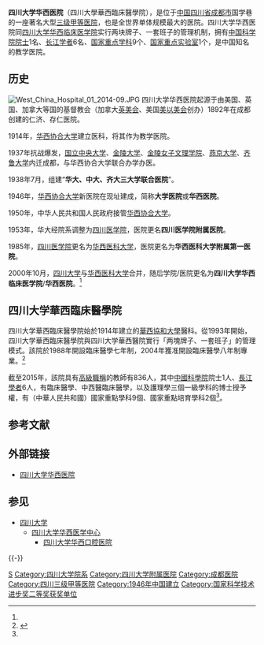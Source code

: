 {{infobox
|headerstyle  = background:#ccf;
|above=四川大学华西医院<br>（四川大學華西臨床醫學院）
|image=[[File:WCSCM.png|250px]]
|caption=左：四川大學華西醫院院徽 右：四川大學華西臨床醫學院院徽
|header1=基本信息
|label2=国家及地区
|data2={{CHNML}}
|label3 = 医院类型
|data3 = 综合医院
|label4 = 医院评级
|data4 = [[三级甲等医院|三级甲等]]
|label5=院长
|data5=[[李为民|李为民]]
|label6= [[党委书记|党委书记]]
|data6=张伟
|label7=床位
|data7=4300张
|header50=联系方式
|label51=地址
|data51=[[四川省|四川省]][[成都市|成都市]]外南国学巷37号
|label52=网站
|data52=http://www.cd120.com/
}}
'''四川大学华西医院'''（四川大學華西臨床醫學院），是位于[[中国|中国]][[四川省|四川省]][[成都市|成都市]]国学巷的一座著名大型[[三级甲等医院|三级甲等医院]]，也是全世界单体规模最大的医院。四川大学华西医院同[[四川大学华西临床医学院|四川大学华西临床医学院]]实行两块牌子、一套班子的管理机制，拥有[[中国科学院院士|中国科学院院士]]1名、[[长江学者|长江学者]]6名、[[国家重点学科|国家重点学科]]9个、[[国家重点实验室|国家重点实验室]]1个，是中国知名的教学医院。

== 历史 ==
[[File:West_China_Hospital_01_2014-09.JPG|thumb]]
四川大学华西医院起源于由美国、英国、加拿大等国的基督教会（加拿大[[英美会|英美会]]、美国[[美以美会|美以美会]]创办）1892年在成都创建的仁济、存仁医院。

1914年，[[华西协合大学|华西协合大学]]建立医科，将其作为教学医院。

1937年抗战爆发，[[国立中央大学|国立中央大学]]、[[金陵大学|金陵大学]]、[[金陵女子文理学院|金陵女子文理学院]]、[[燕京大学|燕京大学]]、[[齐鲁大学|齐鲁大学]]内迁成都，与华西协合大学联合办学办医。

1938年7月，组建“'''华大、中大、齐大三大学联合医院'''”。

1946年，[[华西协合大学|华西协合大学]]新医院在现址建成，简称'''大学医院'''或'''华西医院'''。

1950年，中华人民共和国人民政府接管[[华西协合大学|华西协合大学]]。

1953年，华大经院系调整为[[四川医学院|四川医学院]]，医院更名'''四川医学院附属医院'''。

1985年，[[四川医学院|四川医学院]]更名为[[华西医科大学|华西医科大学]]，医院更名为'''华西医科大学附属第一医院'''。

2000年10月，[[四川大学|四川大学]]与[[华西医科大学|华西医科大学]]合并，随后学院/医院更名为'''四川大学华西临床医学院'''/'''华西医院'''。<ref name=A/>

==四川大学華西臨床醫學院==
四川大学華西臨床醫學院始於1914年建立的[[華西協和大學|華西協和大學]]醫科。從1993年開始，四川大学華西臨床醫學院與四川大学華西醫院實行「两塊牌子、一套班子」的管理模式。該院於1988年開設臨床醫學七年制，2004年獲准開設臨床醫學八年制專業。<ref name=A>{{cite web |url=http://yxjy.cd120.com/htmlyxjyyixueyuanjianjie/68309.jhtml |title=四川大学华西临床医学院/华西医院简介 |accessdate=2013-03-14 |publisher=华西医院 |language=zh-hans |archive-url=https://web.archive.org/web/20151207032543/http://yxjy.cd120.com/htmlyxjyyixueyuanjianjie/68309.jhtml |archive-date=2015-12-07 |dead-url=yes }}</ref>

截至2015年，該院具有[[高級職稱|高級職稱]]的教師有836人，其中[[中國科學院|中國科學院]]院士1人、[[長江學者|長江學者]]6人，有臨床醫學、中西醫臨床醫學，以及護理學三個一級學科的博士授予權，有（中華人民共和國）國家重點學科9個、國家重點培育學科2個<ref name=A/>。

== 参考文献==
{{Reflist|1}}

== 外部链接 ==
* [http://www.cd120.com/ 四川大学华西医院]{{Wayback|url=http://www.cd120.com/ |date=20150515090526 }}

== 参见 ==
* [[四川大学|四川大学]]
** [[四川大学华西医学中心|四川大学华西医学中心]]
*** [[四川大学华西口腔医院|四川大学华西口腔医院]]

{{-}}
{{四川大学}}
{{中华人民共和国国家卫生健康委员会直属（管理）医院}}

[[Category:中华人民共和国国家卫生健康委员会直属（管理）医院|S]]
[[Category:四川大学院系|Category:四川大学院系]]
[[Category:四川大学附属医院|Category:四川大学附属医院]]
[[Category:成都医院|Category:成都医院]]
[[Category:四川三级甲等医院|Category:四川三级甲等医院]]
[[Category:1946年中国建立|Category:1946年中国建立]]
[[Category:国家科学技术进步奖二等奖获奖单位|Category:国家科学技术进步奖二等奖获奖单位]]